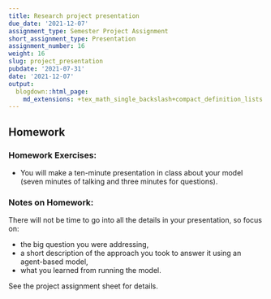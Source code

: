 ```yaml
---
title: Research project presentation
due_date: '2021-12-07'
assignment_type: Semester Project Assignment
short_assignment_type: Presentation
assignment_number: 16
weight: 16
slug: project_presentation
pubdate: '2021-07-31'
date: '2021-12-07'
output:
  blogdown::html_page:
    md_extensions: +tex_math_single_backslash+compact_definition_lists
---
```

## Homework

### Homework Exercises:

* You will make a ten-minute presentation in class about your model (seven minutes of talking and three minutes for questions).

### Notes on Homework:


There will not be time to go into all the details in your presentation, so focus on:

* the big question you were addressing,
* a short description of the approach you took to answer it using an agent-based model,
* what you learned from running the model.

See the project assignment sheet for details.